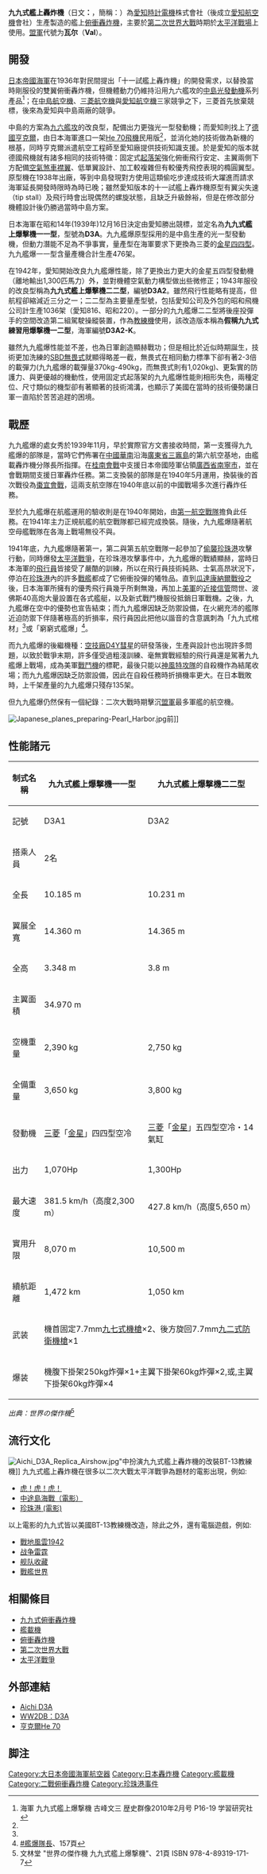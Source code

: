 {{infobox Aircraft
  |name =愛知D3A九九式艦上爆擊機
  |type =[[俯衝轟炸機|俯衝轟炸機]]
  |origin= [[大日本帝國|日本]]
  |manufacturer =[[愛知時計電機|愛知時計電機]]<br>[[昭和飛機公司|昭和飛機公司]]
  |image =image:D3A1 Akagi.jpg
  |caption =
  |designer =
  |first flight =1938年1月
  |introduced =1939年12月
  |retired =
  |status =
  |primary user =[[大日本帝國海軍|大日本帝國海軍]]
  |more users =
  |produced =
  |number built =1,486架
  |unit cost =
  |variants with their own articles =
}}

'''九九式艦上轟炸機'''（日文'''：{{lang|ja|九九式艦上爆撃機}}'''，簡稱：'''{{lang|ja|九九艦爆}}'''）為[[愛知時計電機|愛知時計電機]]株式會社（後成立[[愛知航空機|愛知航空機]]會社）生產製造的艦上[[俯衝轟炸機|俯衝轟炸機]]，主要於[[第二次世界大戰|第二次世界大戰]]時期於[[太平洋戰爭|太平洋戰場]]上使用。[[盟軍|盟軍]]代號为'''瓦尔'''（'''Val'''）。

== 開發 ==
[[日本帝國海軍|日本帝國海軍]]在1936年對民間提出「十一試艦上轟炸機」的開發需求，以替換當時剛服役的雙翼俯衝轟炸機，但機體動力仍維持沿用九六艦攻的[[中島光發動機|中島光發動機]]系列產品<ref name="rekishigunzou201002">海軍 九九式艦上爆撃機 古峰文三 歴史群像2010年2月号 P16-19 学習研究社</ref>；在[[中島飛機公司|中島航空機]]、[[三菱重工業|三菱航空機]]與[[愛知航空機|愛知航空機]]三家競爭之下，三菱首先放棄競標，後來為愛知與中島兩廠的競爭。

中島的方案為[[九六艦攻|九六艦攻]]的改良型，配備出力更強光一型發動機；而愛知則找上了[[納粹德國|德國]][[亨克爾|亨克爾]]，由日本海軍進口一架[[He_70飛機|He 70飛機]]民用版<ref name="rekishigunzou201002"/>，並消化她的技術做為新機的根基，同時亨克爾派遣航空工程師{{link-en|弗雷德·大衛|Fred David}}至愛知廠提供技術知識支援。於是愛知的版本就德國飛機就有諸多相同的技術特徵：固定式[[起落架|起落架]]強化俯衝飛行安定、主翼兩側下方配備[[空氣|空氣]][[煞車|煞車]][[襟翼|襟翼]]、低單翼設計、加工較複雜但有較優秀飛控表現的橢圓翼型。原型機在1938年出廠，等到中島發現對方使用這類偷吃步達成技術大躍進而請求海軍延長開發時限時為時已晚；雖然愛知版本的十一試艦上轟炸機原型有翼尖失速（tip stall）及飛行時會出現偶然的螺旋狀態，且缺乏升級餘裕，但是在修改部分機體設計後仍勝過當時中島方案。

日本海軍在昭和14年(1939年)12月16日決定由愛知勝出競標，並定名為'''九九式艦上爆擊機一一型'''，型號為'''D3A'''。九九艦爆原型採用的是中島生產的光一型發動機，但動力潛能不足為不爭事實，量產型在海軍要求下更換為三菱的[[三菱金星發動機|金星四四型]]。九九艦爆一一型含量產機合計生產476架。

在1942年，愛知開始改良九九艦爆性能，除了更換出力更大的金星五四型發動機（離地輸出1,300匹馬力）外，並對機體空氣動力構型做出些微修正；1943年服役的改良型稱為'''九九式艦上爆擊機二二型'''，編號'''D3A2'''。雖然飛行性能略有提高，但航程卻縮減近三分之一；二二型為主要量產型號，包括愛知公司及外包的昭和飛機公司計生產1036架（愛知816、昭和220）。一部分的九九艦爆二二型將後座投彈手的空間改造第二組駕駛操縱裝置，作為[[教練機|教練機]]使用，該改造版本稱為'''假稱九九式練習用爆撃機一二型'''，海軍編號'''D3A2-K'''。

雖然九九艦爆性能並不差，也為日軍創造顯赫戰功；但是相比於近似時期誕生，技術更加洗練的[[SBD無畏式|SBD無畏式]]就顯得略差一截，無畏式在相同動力標準下卻有著2-3倍的載彈力(九九艦爆的載彈量370kg-490kg，而無畏式則有1,020kg)、更紮實的防護力、與更優越的機動性，使用固定式起落架的九九艦爆性能則相形失色，兩種定位、尺寸類似的機型卻有著顯著的技術鴻溝，也顯示了美國在當時的技術優勢讓日軍一直陷於苦苦追趕的困境。

== 戰歷 ==
九九艦爆的處女秀於1939年11月，早於實際官方文書接收時間，第一支獲得九九艦爆的部隊是{{link-ja|日本帝國海軍第十四航空隊|第十四航空隊 (初代)}}，當時它們佈署在[[中華民國|中國]][[華南|華南]]沿海[[廣東省|廣東省]][[三竈島萬人墳|三竈島]]的第六航空基地，由艦載轟炸機分隊長{{link-ja|高橋定|高橋定}}所指揮。在[[桂南會戰|桂南會戰]]中支援日本帝國陸軍佔領[[廣西省|廣西省]][[南寧市|南寧市]]，並在會戰期間支援日軍轟炸任務。第二支換裝的部隊是{{link-ja|日本帝國海軍第十二航空隊|第十二航空隊}}在1940年5月運用，換裝後的首次戰役為[[棗宜會戰|棗宜會戰]]，這兩支航空隊在1940年底以前的中國戰場多次進行轟炸任務。

至於九九艦爆在航艦運用的驗收則是在1940年開始，由[[第一航空戰隊|第一航空戰隊]]擔負此任務。在1941年主力正規航艦的航空戰隊都已經完成換裝。隨後，九九艦爆隨著航空母艦戰隊在各海上戰場無役不與。

1941年底，九九艦爆隨著第一，第二與第五航空戰隊一起參加了[[偷襲珍珠港|偷襲珍珠港]]攻擊行動，同時爆發[[太平洋戰爭|太平洋戰爭]]，在珍珠港攻擊事件中，九九艦爆的戰績顯赫，當時日本海軍的[[飛行員|飛行員]]皆接受了嚴酷的訓練，所以在飛行員技術純熟、士氣高昂狀況下，停泊在[[珍珠港|珍珠港]]內的許多[[戰艦|戰艦]]都成了它俯衝投彈的犧牲品。直到[[瓜達康納爾戰役|瓜達康納爾戰役]]之後，日本海軍所擁有的優秀飛行員幾乎所剩無幾，再加上[[美國海軍|美軍]]的[[近接信管|近接信管]]問世、波佛斯40高炮大量設置在各式艦艇，以及新式戰鬥機服役抵銷日軍戰機。之後，九九艦爆在空中的優勢也宣告結束；而九九艦爆因缺乏防禦設備，在火網充沛的艦隊近迫防禦下伴隨著極高的折損率，飛行員因此把他以諧音的含意諷刺為「九九式棺材」<ref name="rekishigunzou201002"/>或「窮窮式艦爆」<ref>[[#艦爆隊長|#艦爆隊長]]、157頁</ref>。

而九九艦爆的後繼機種：[[海軍航空技術廠|空技廠]][[彗星俯衝轟炸機|D4Y彗星]]的研發落後，生產與設計也出現許多問題，以致於戰爭末期，許多僅受過粗淺訓練、毫無實戰經驗的飛行員還是駕著九九艦爆上戰場，成為美軍[[戰鬥機|戰鬥機]]的標靶，最後只能以[[神風特攻隊|神風特攻隊]]的自殺機作為結尾收場；而九九艦爆因缺乏防禦設備，因此在自殺任務時折損機率更大。在日本戰敗時，上千架產量的九九艦爆只殘存135架。

但九九艦爆仍然保有一個紀錄：二次大戰時期擊沉[[盟軍|盟軍]]最多軍艦的航空機。

[[File:Japanese_planes_preparing-Pearl_Harbor.jpg|thumb]]前]]

== 性能諸元 ==

{| class="wikitable"
|-
! 制式名稱 !! 九九式艦上爆撃機一一型 !! 九九式艦上爆撃機二二型
|-
| 記號 || D3A1 || D3A2
|-
| 搭乘人員 || colspan="2"| 2名
|-
| 全長 || 10.185 m || 10.231 m
|-
| 翼展全寬 || 14.360 m || 14.365 m
|-
| 全高 || 3.348 m || 3.8 m
|-
| 主翼面積 ||colspan="2"| 34.970 m
|-
| 空機重量 || 2,390 kg || 2,750 kg
|-
| 全備重量 || 3,650 kg || 3,800 kg
|-
| 發動機 || [[三菱重工業|三菱]]「[[三菱金星發動機|金星]]」四四型空冷 || [[三菱重工業|三菱]]「[[三菱金星發動機|金星]]」五四型空冷・14氣缸
|-
| 出力 || 1,070Hp  || 1,300Hp 
|-
| 最大速度 || 381.5 km/h（高度2,300 m） || 427.8 km/h（高度5,650 m）
|-
| 實用升限 || 8,070 m || 10,500 m
|-
| 續航距離 || 1,472 km || 1,050 km
|-
| 武装 ||colspan="2"| 機首固定7.7mm[[九七式機槍|九七式機槍]]×2、後方旋回7.7mm[[九二式防衛機槍|九二式防衛機槍]]×1
|-
| 爆装 ||colspan="2"|機腹下掛架250kg炸彈×1+主翼下掛架60kg炸彈×2,或,主翼下掛架60kg炸彈×4
|}
''出典：世界の傑作機''<ref>文林堂 "世界の傑作機 九九式艦上爆撃機"、21頁 ISBN 978-4-89319-171-7</ref>

== 流行文化 ==
[[File:Aichi_D3A_Replica_Airshow.jpg|thumb]]"中扮演九九式艦上轟炸機的改裝BT-13教練機]]
九九式艦上轟炸機在很多以二次大戰太平洋戰爭為題材的電影出現，例如:
* [[虎！虎！虎！|虎！虎！虎！]]
* [[中途島海戰（電影）|中途島海戰（電影）]]
* [[珍珠港_(電影)|珍珠港 (電影)]]
以上電影的九九式皆以美國BT-13教練機改造，除此之外，還有電腦遊戲，例如:
*[[戰地風雲1942|戰地風雲1942]]
*[[战争雷霆|战争雷霆]]
*[[舰队收藏|舰队收藏]]
*[[戰艦世界|戰艦世界]]

== 相關條目 ==
*[[九九式俯衝轟炸機|九九式俯衝轟炸機]]
*[[艦載機|艦載機]]
*[[俯衝轟炸機|俯衝轟炸機]]
*[[第二次世界大戰|第二次世界大戰]]
*[[太平洋戰爭|太平洋戰爭]]

== 外部連結 ==
*[http://www.combinedfleet.com/ijna/d3a.htm Aichi D3A]{{Wayback|url=http://www.combinedfleet.com/ijna/d3a.htm |date=20080208111637 }}
*[http://ww2db.com/aircraft_spec.php?aircraft_model_id=B78 WW2DB：D3A]{{Wayback|url=http://ww2db.com/aircraft_spec.php?aircraft_model_id=B78 |date=20101208101610 }}
*[https://web.archive.org/web/20070501022430/http://www.eads.com/1024/en/eads/history/airhist/1930_1939/heinkel_he70_1932.html 亨克爾He 70]

== 脚注 ==
{{Reflist}}

{{大日本帝国海军航空器}}

[[Category:大日本帝國海軍航空器|Category:大日本帝國海軍航空器]]
[[Category:日本轟炸機|Category:日本轟炸機]]
[[Category:艦載機|Category:艦載機]]
[[Category:二戰俯衝轟炸機|Category:二戰俯衝轟炸機]]
[[Category:珍珠港事件|Category:珍珠港事件]]